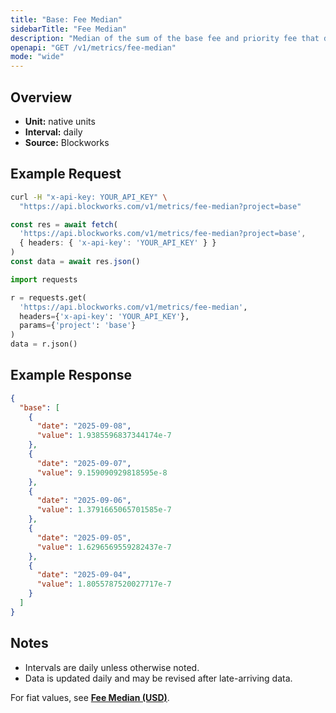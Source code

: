 ```yaml
---
title: "Base: Fee Median"
sidebarTitle: "Fee Median"
description: "Median of the sum of the base fee and priority fee that day in native chain token"
openapi: "GET /v1/metrics/fee-median"
mode: "wide"
---
```


## Overview

- **Unit:** native units
- **Interval:** daily
- **Source:** Blockworks

## Example Request

<CodeGroup>

```bash cURL
curl -H "x-api-key: YOUR_API_KEY" \
  "https://api.blockworks.com/v1/metrics/fee-median?project=base"
```

```typescript TypeScript
const res = await fetch(
  'https://api.blockworks.com/v1/metrics/fee-median?project=base',
  { headers: { 'x-api-key': 'YOUR_API_KEY' } }
)
const data = await res.json()
```

```python Python
import requests

r = requests.get(
  'https://api.blockworks.com/v1/metrics/fee-median',
  headers={'x-api-key': 'YOUR_API_KEY'},
  params={'project': 'base'}
)
data = r.json()
```

</CodeGroup>

## Example Response

```json
{
  "base": [
    {
      "date": "2025-09-08",
      "value": 1.9385596837344174e-7
    },
    {
      "date": "2025-09-07",
      "value": 9.159090929818595e-8
    },
    {
      "date": "2025-09-06",
      "value": 1.3791665065701585e-7
    },
    {
      "date": "2025-09-05",
      "value": 1.6296569559282437e-7
    },
    {
      "date": "2025-09-04",
      "value": 1.8055787520027717e-7
    }
  ]
}
```

## Notes
- Intervals are daily unless otherwise noted.
- Data is updated daily and may be revised after late-arriving data.


<Note>For fiat values, see **[Fee Median (USD)](./fee-median-usd)**.</Note>